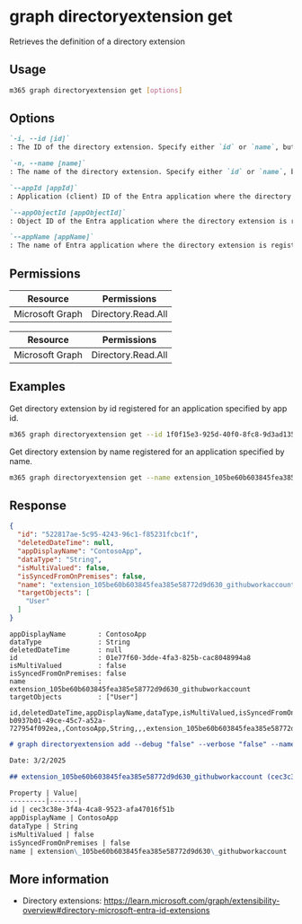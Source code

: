 
# graph directoryextension get

Retrieves the definition of a directory extension

## Usage

```sh
m365 graph directoryextension get [options]
```

## Options

```md definition-list
`-i, --id [id]`
: The ID of the directory extension. Specify either `id` or `name`, but not both.

`-n, --name [name]`
: The name of the directory extension. Specify either `id` or `name`, but not both.

`--appId [appId]`
: Application (client) ID of the Entra application where the directory extension is registered. Specify either `appId`, `appObjectId` or `appName`, but not multiple.

`--appObjectId [appObjectId]`
: Object ID of the Entra application where the directory extension is registered. Specify either `appId`, `appObjectId` or `appName`, but not multiple.

`--appName [appName]`
: The name of Entra application where the directory extension is registered. Specify either `appId`, `appObjectId` or `appName`, but not multiple.
```

<Global />

## Permissions
<Tabs>
  <TabItem value="Delegated">

  | Resource        | Permissions        |
  |-----------------|--------------------|
  | Microsoft Graph | Directory.Read.All |

  </TabItem>
  <TabItem value="Application">

  | Resource        | Permissions        |
  |-----------------|--------------------|
  | Microsoft Graph | Directory.Read.All |

  </TabItem>
</Tabs>

## Examples

Get directory extension by id registered for an application specified by app id.

```sh
m365 graph directoryextension get --id 1f0f15e3-925d-40f0-8fc8-9d3ad135bce0 --appId fd918e4b-c821-4efb-b50a-5eddd23afc6f
```

Get directory extension by name registered for an application specified by name.

```sh
m365 graph directoryextension get --name extension_105be60b603845fea385e58772d9d630_GitHubWorkAccount --appName ContosoApp
```

## Response

<Tabs>
  <TabItem value="JSON">

  ```json
  {
    "id": "522817ae-5c95-4243-96c1-f85231fcbc1f",
    "deletedDateTime": null,
    "appDisplayName": "ContosoApp",
    "dataType": "String",
    "isMultiValued": false,
    "isSyncedFromOnPremises": false,
    "name": "extension_105be60b603845fea385e58772d9d630_githubworkaccount",
    "targetObjects": [
      "User"
    ]
  }
  ```

  </TabItem>
  <TabItem value="Text">

  ```text
  appDisplayName        : ContosoApp
  dataType              : String
  deletedDateTime       : null
  id                    : 01e77f60-3dde-4fa3-825b-cac8048994a8
  isMultiValued         : false
  isSyncedFromOnPremises: false
  name                  : extension_105be60b603845fea385e58772d9d630_githubworkaccount
  targetObjects         : ["User"]
  ```

  </TabItem>
  <TabItem value="CSV">

  ```csv
  id,deletedDateTime,appDisplayName,dataType,isMultiValued,isSyncedFromOnPremises,name
  b0937b01-49ce-45c7-a52a-727954f092ea,,ContosoApp,String,,,extension_105be60b603845fea385e58772d9d630_githubworkaccount
  ```

  </TabItem>
  <TabItem value="Markdown">

  ```md
  # graph directoryextension add --debug "false" --verbose "false" --name "githubworkaccount" --appName "ContosoApp" --dataType "String" --targetObjects "User"

  Date: 3/2/2025

  ## extension_105be60b603845fea385e58772d9d630_githubworkaccount (cec3c38e-3f4a-4ca8-9523-afa47016f51b)

  Property | Value|
  ---------|-------|
  id | cec3c38e-3f4a-4ca8-9523-afa47016f51b
  appDisplayName | ContosoApp
  dataType | String
  isMultiValued | false
  isSyncedFromOnPremises | false
  name | extension\_105be60b603845fea385e58772d9d630\_githubworkaccount
  ```

  </TabItem>
</Tabs>

## More information

- Directory extensions: https://learn.microsoft.com/graph/extensibility-overview#directory-microsoft-entra-id-extensions